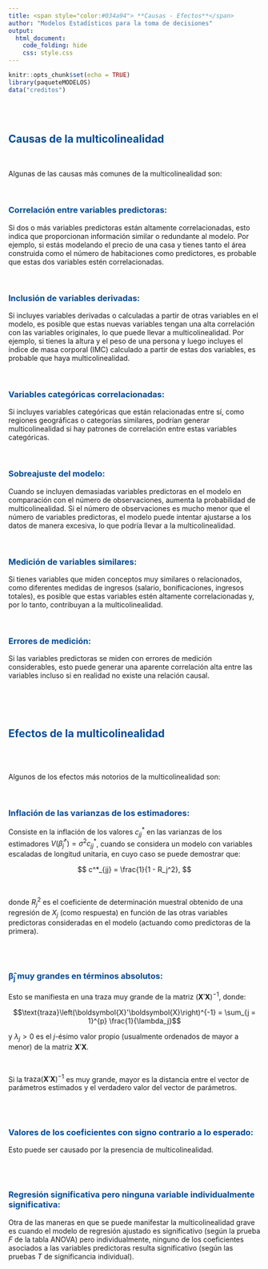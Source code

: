 ```yaml
---
title: <span style="color:#034a94"> **Causas - Efectos**</span>
author: "Modelos Estadísticos para la toma de decisiones"
output:
  html_document:
    code_folding: hide
    css: style.css
---
```


```r
knitr::opts_chunk$set(echo = TRUE)
library(paqueteMODELOS)
data("creditos")

```

</br></br>


## <span style="color:#034a94">**Causas de la multicolinealidad**</span>

</br>

Algunas de las causas más comunes de la multicolinealidad son:

</br>

### <span style="color:#034a94">**Correlación entre variables predictoras:** 

Si dos o más variables predictoras están altamente correlacionadas, esto indica que proporcionan información similar o redundante al modelo. Por ejemplo, si estás modelando el precio de una casa y tienes tanto el área construida como el número de habitaciones como predictores, es probable que estas dos variables estén correlacionadas.

</br>

### <span style="color:#034a94">**Inclusión de variables derivadas:** 

Si incluyes variables derivadas o calculadas a partir de otras variables en el modelo, es posible que estas nuevas variables tengan una alta correlación con las variables originales, lo que puede llevar a multicolinealidad. Por ejemplo, si tienes la altura y el peso de una persona y luego incluyes el índice de masa corporal (IMC) calculado a partir de estas dos variables, es probable que haya multicolinealidad.

</br>

### <span style="color:#034a94">**Variables categóricas correlacionadas:** 

Si incluyes variables categóricas que están relacionadas entre sí, como regiones geográficas o categorías similares, podrían generar multicolinealidad si hay patrones de correlación entre estas variables categóricas.

</br>

### <span style="color:#034a94">**Sobreajuste del modelo:** 

Cuando se incluyen demasiadas variables predictoras en el modelo en comparación con el número de observaciones, aumenta la probabilidad de multicolinealidad. Si el número de observaciones es mucho menor que el número de variables predictoras, el modelo puede intentar ajustarse a los datos de manera excesiva, lo que podría llevar a la multicolinealidad.

</br>

### <span style="color:#034a94"> **Medición de variables similares:** 

Si tienes variables que miden conceptos muy similares o relacionados, como diferentes medidas de ingresos (salario, bonificaciones, ingresos totales), es posible que estas variables estén altamente correlacionadas y, por lo tanto, contribuyan a la multicolinealidad.

</br>

### <span style="color:#034a94">**Errores de medición:** 

Si las variables predictoras se miden con errores de medición considerables, esto puede generar una aparente correlación alta entre las variables incluso si en realidad no existe una relación causal.




<!-- Muestras recogidas en un rango reducido de valores. -->

<!-- ```{r, echo = F, fig.align = 'center', fig.height = 6, fig.width = 6, out.width = '50%'} -->
<!-- #data3.1 <- read_excel("data-ex-3-1.xls")[, -1] -->
<!-- #pairs(data3.1, lower.panel = myPanel.cor, diag.panel = myPanel.box, #upper.panel = panel.smooth, labels = names(data3.1)) -->
<!-- ``` -->

<!--  <!-- **Datos de tiempos de entrega** (*Fuente: Mongomery et al. (2002)*) --> 

<!-- </br> -->


<!-- ###  <span style="color:#034a94">**Restricciones en el modelo o en la población.**</span>  -->

<!-- <!-- <center> --> 
<!-- <!-- ```{r, echo=FALSE, out.width="60%", fig.align = "center"} --> 
<!-- <!-- knitr::include_graphics("img/diagrama1.png") --> 
<!-- <!-- ``` --> 
<!-- <!-- Fuente: Datos de consumo de electricidad - Mongomery et al. (2002) -->
<!-- <!-- </center> --> 

<!-- </br> -->


<!-- ### <span style="color:#034a94">**Especificación del modelo.**</span>  -->

<!-- Por ejemplo, al agregar términos polinomiales a un modelo cuando el rango de la predictora es pequeño. -->

<!-- </br> -->

<!-- ### <span style="color:#034a94">**Un modelo sobredefinido.**</span>  -->

<!-- Por ejemplo, en investigación médica donde para algunos pocos pacientes se toma una gran cantidad de predictoras. Es decir que posee más variables que observaciones. -->


</br></br></br>

## <span style="color:#034a94">**Efectos de la multicolinealidad**</span>

</br></br>

Algunos de los efectos más notorios de la multicolinealidad son:

</br>

### <span style="color:#034a94">**Inflación de las varianzas de los estimadores:**</span> 

Consiste en la inflación de los valores $c^*_{jj}$ en las varianzas de los estimadores $V(\widehat\beta_j^*) = \sigma^2 c^*_{jj}$, cuando se considera un modelo con variables escaladas de longitud unitaria, en cuyo caso se puede demostrar que:

$$
c^*_{jj} = \frac{1}{1 - R_j^2},
$$

</br>

donde $R_j^2$ es el coeficiente de determinación muestral obtenido de una regresión de $X_j$ (como respuesta) en función de las otras variables predictoras consideradas en el modelo (actuando como predictoras de la primera).

</br></br>

### <span style="color:#034a94">**$\boldsymbol{\widehat{\beta}_j}$ muy grandes en términos absolutos:**</span> 

Esto se manifiesta en una traza muy grande de la matriz $\left(\boldsymbol{X}'\boldsymbol{X}\right)^{-1}$, donde: 

$$\text{traza}\left(\boldsymbol{X}'\boldsymbol{X}\right)^{-1} = \sum_{j = 1}^{p} \frac{1}{\lambda_j}$$  

y  $\lambda_j > 0$ es el $j$-ésimo valor propio (usualmente ordenados de mayor a menor) de la matriz $\boldsymbol{X}'\boldsymbol{X}$.

</br>

Si la $\text{traza}\left(\boldsymbol{X}'\boldsymbol{X}\right)^{-1}$ es muy grande, mayor es la distancia entre el vector de parámetros estimados y el verdadero valor del vector de parámetros.

</br></br>

### <span style="color:#034a94">**Valores de los coeficientes con signo contrario a lo esperado:**</span> 

Esto puede ser causado por la presencia de multicolinealidad.


</br></br>

### <span style="color:#034a94">**Regresión significativa pero ninguna variable individualmente significativa:**</span> 

Otra de las maneras en que se puede manifestar la multicolinealidad grave es cuando el modelo de regresión ajustado es significativo (según la prueba $F$ de la tabla ANOVA) pero individualmente, ninguno de los coeficientes asociados a las variables predictoras resulta significativo (según las pruebas $T$ de significancia individual).


</br></br>
